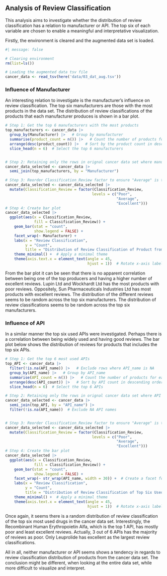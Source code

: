 ## Analysis of Review Classification

This analysis aims to investigate whether the distribution of review classification has a relation to manufacturer or API. The top six of each variable are chosen to enable a meaningful and interpretative visualization.

Firstly, the environment is cleared and the augmented data set is loaded.

```r
#| message: false

# Clearing environment
rm(list=ls())

# Loading the augmented data tsv file 
cancer_data <- read_tsv(here('data/03_dat_aug.tsv'))
```

### Influence of Manufacturer

An interesting relation to investigate is the manufacturer's influence on review classification. The top six manufacturers are those with the most products in the data set. The distribution of review classifications of the products that each manufacturer produces is shown in a bar plot.

```r
# Step 1: Get the top 6 manufacturers with the most products
top_manufacturers <- cancer_data |> 
  group_by(Manufacturer) |>   # Group by manufacturer
  summarise(product_count = n()) |>   # Count the number of products for each manufacturer
  arrange(desc(product_count)) |>   # Sort by the product count in descending order
  slice_head(n = 6)  # Select the top 6 manufacturers


# Step 2: Retaining only the rows in orignal cancer data set where manufacturer is one of the top 6 manufacturers
cancer_data_selected <- cancer_data |> 
  semi_join(top_manufacturers, by = "Manufacturer")

# Step 3: Reorder Classification_Review factor to ensure "Average" is the middel bar
cancer_data_selected <- cancer_data_selected |> 
  mutate(Classification_Review = factor(Classification_Review, 
                                       levels = c("Poor", 
                                                  "Average", 
                                                  "Excellent")))
# Step 4: Create bar plot
cancer_data_selected |> 
  ggplot(aes(x = Classification_Review, 
             fill = Classification_Review)) +
    geom_bar(stat = "count", 
             show.legend = FALSE) + 
    facet_wrap(~ Manufacturer) + 
    labs(x = "Review Classification", 
         y = "Count", 
         title = "Distribution of Review Classification of Product from Top Six Manufacturers") +
    theme_minimal() +  # Apply a minimal theme
    theme(axis.text.x = element_text(angle = 45, 
                                     hjust = 1))  # Rotate x-axis labels for readability

```

From the bar plot it can be seen that there is no apparent correlation between being one of the top producers and having a higher number of excellent reviews. Lupin Ltd and Wockhardt Ltd has the most products with poor reviews. Oppositely, Sun Pharmaceuticals Industries Ltd has most products with excellent reviews. The distribution of the different reviews seems to be random across the top six manufacturers. The distribution of review classifications seems to be random across the top six manufacturers.

### Influence of API

In a similar manner the top six used APIs were investigated. Perhaps there is a correlation between being widely used and having good reviews. The bar plot below shows the distribution of reviews for products that includes the top six APIs.

```r
# Step 1: Get the top 6 most used APIs
top_API <- cancer_data |> 
  filter(!is.na(API_name)) |>   # Exclude rows where API_name is NA
  group_by(API_name) |>   # Group by API_name
  summarise(API_count = n()) |>   # Count the number of products for each API
  arrange(desc(API_count)) |>   # Sort by API count in descending order
  slice_head(n = 6)  # Select the top 6 APIs

# Step 2: Retaining only the rows in orignal cancer data set where API is one of the top 6 used APIs and filtering out any missing API names
cancer_data_selected <- cancer_data |> 
  semi_join(top_API, by = "API_name") |> 
  filter(!is.na(API_name))  # Exclude NA API names


# Step 3: Reorder Classification_Review factor to ensure "Average" is the middel bar
cancer_data_selected <- cancer_data_selected |> 
  mutate(Classification_Review = factor(Classification_Review, 
                                       levels = c("Poor", 
                                                  "Average", 
                                                  "Excellent")))
# Step 4: Create the bar plot
cancer_data_selected |> 
  ggplot(aes(x = Classification_Review, 
             fill = Classification_Review)) +
    geom_bar(stat = "count", 
             show.legend = FALSE) + 
    facet_wrap(~ str_wrap(API_name, width = 30)) +  # Create a facet for each API_name
    labs(x = "Review Classification", 
         y = "Count", 
         title = "Distribution of Review Classification of Top Six Used APIs") +
    theme_minimal() +  # Apply a minimal theme
    theme(axis.text.x = element_text(angle = 45, 
                                     hjust = 1))  # Rotate x-axis labels for readability

```

Once again, it seems there is a random distribution of review classification of the top six most used drugs in the cancer data set. Interestingly, the Recombinant Human Erythropoietin Alfa, which is the top 1 API, has mostly poor and least excellent reviews. Actually, 3 out of 6 APIs has the majority of reviews as poor. Only Leuprolide has excellent as the largest review classifications.

All in all, neither manufacturer or API seems shows a tendency in regards to review classification distribution of products from the cancer data set. The conclusion might be different, when looking at the entire data set, while more difficult to visualize and interpret.
